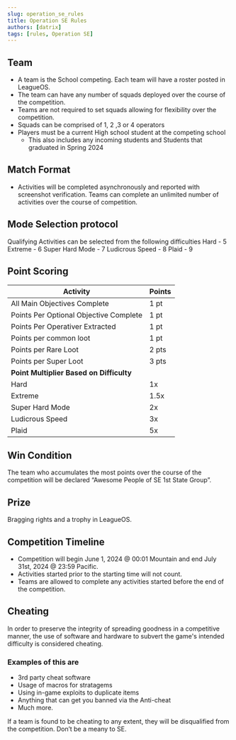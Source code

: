 ```yaml
---
slug: operation_se_rules
title: Operation SE Rules
authors: [datrix]
tags: [rules, Operation SE]
---
```


## Team

- A team is the School competing. Each team will have a roster posted in LeagueOS.
- The team can have any number of squads deployed over the course of the competition.
- Teams are not required to set squads allowing for flexibility over the competition.
- Squads can be comprised of 1, 2 ,3 or 4 operators
- Players must be a current High school student at the competing school
  - This also includes any incoming students and Students that graduated in Spring 2024

## Match Format

- Activities will be completed asynchronously and reported with screenshot verification. Teams can complete an unlimited number of activities over the course of competition.

## Mode Selection protocol

Qualifying Activities can be selected from the following difficulties
Hard - 5
Extreme - 6
Super Hard Mode - 7
Ludicrous Speed - 8
Plaid - 9

## Point Scoring

| Activity | Points |
|---|---|
| All Main Objectives Complete | 1 pt |
| Points Per Optional Objective Complete | 1 pt |
| Points Per Operativer Extracted | 1 pt |
| Points per common loot | 1 pt |
| Points per Rare Loot | 2 pts |
| Points per Super Loot | 3 pts |
|**Point Multiplier Based on Difficulty**||
|Hard| 1x|
|Extreme|1.5x|
|Super Hard Mode|2x|
|Ludicrous Speed|3x|
|Plaid| 5x|

## Win Condition

The team who accumulates the most points over the course of the competition will be declared “Awesome People of SE 1st State Group”.

## Prize

Bragging rights and a trophy in LeagueOS.

## Competition Timeline

- Competition will begin June 1, 2024 @ 00:01 Mountain and end July 31st, 2024 @ 23:59 Pacific.
- Activities started prior to the starting time will not count.
- Teams are allowed to complete any activities started before the end of the competition.

## Cheating

In order to preserve the integrity of spreading goodness in a competitive manner, the use of software and hardware to subvert the game's intended difficulty is considered cheating.

### Examples of this are

- 3rd party cheat software
- Usage of macros for stratagems
- Using in-game exploits to duplicate items
- Anything that can get you banned via the Anti-cheat
- Much more.

If a team is found to be cheating to any extent, they will be disqualified from the competition. Don’t be a meany to SE.
